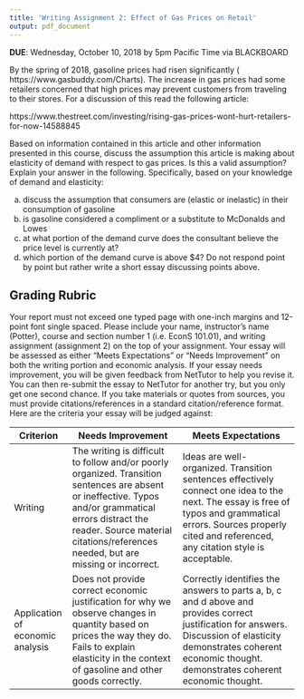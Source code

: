 ```yaml
---
title: 'Writing Assignment 2: Effect of Gas Prices on Retail'
output: pdf_document
---
```


**DUE**: Wednesday, October 10, 2018 by 5pm Pacific Time via BLACKBOARD


By the spring of 2018, gasoline prices had risen significantly ( https://www.gasbuddy.com/Charts). The increase in gas prices had some retailers concerned that high prices may prevent customers from traveling to their stores. For a discussion of this read the following article:

https://www.thestreet.com/investing/rising-gas-prices-wont-hurt-retailers-for-now-14588845

Based on information contained in this article and other information presented in this course, discuss the assumption this article is making about elasticity of demand with respect to gas prices. Is this a valid assumption? Explain your answer in the following. Specifically, based on your knowledge of demand and elasticity: 

(a) discuss the assumption that consumers are (elastic or inelastic) in their consumption of gasoline 
(b) is gasoline considered a compliment or a substitute to McDonalds and Lowes 
(c) at what portion of the demand curve does the consultant believe the price level is currently at? 
(d) which portion of the demand curve is above $4? Do not respond point by point but rather write a short essay discussing points above. 

## Grading Rubric
Your report must not exceed one typed page with one-inch margins and 12-point font single spaced.  Please include your name, instructor’s name (Potter), course and section number 1 (i.e. EconS 101.01), and writing assignment (assignment 2) on the top of your assignment. Your essay will be assessed as either “Meets Expectations” or “Needs Improvement” on both the writing portion and economic analysis. If your essay needs improvement, you will be given feedback from NetTutor to help you revise it.  You can then re-submit the essay to NetTutor for another try, but you only get one second chance. If you take materials or quotes from sources, you must provide citations/references in a standard citation/reference format. Here are the criteria your essay will be judged against:

| Criterion | Needs Improvement | Meets Expectations |
| --------- | ----------------- | ------------------ |
| Writing   | The writing is difficult to follow and/or poorly organized.  Transition sentences are absent or ineffective.  Typos and/or grammatical errors distract the reader. Source material citations/references needed, but are missing or incorrect. | Ideas are well-organized.  Transition sentences effectively connect one idea to the next.  The essay is free of typos and grammatical errors. Sources properly cited and referenced, any citation style is acceptable. |
| Application of economic analysis | Does not provide correct economic justification for why we observe changes in quantity based on prices the way they do. Fails to explain elasticity in the context of gasoline and other goods correctly. | Correctly identifies the answers to parts a, b, c and d above  and provides correct justification for answers. Discussion of elasticity demonstrates coherent economic thought. demonstrates coherent economic thought. |

